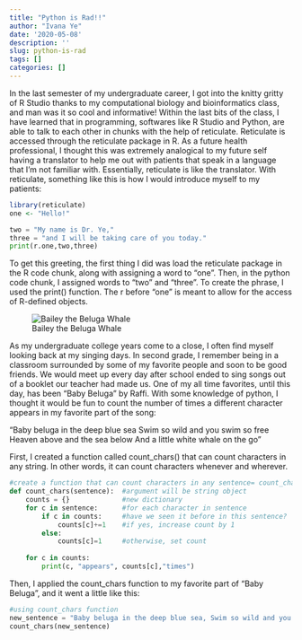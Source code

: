 ```yaml
---
title: "Python is Rad!!"
author: "Ivana Ye"
date: '2020-05-08'
description: ''
slug: python-is-rad
tags: []
categories: []
---
```


In the last semester of my undergraduate career, I got into the knitty gritty of R Studio thanks to my computational biology and bioinformatics class, and man was it so cool and informative! Within the last bits of the class, I have learned that in programming, softwares like R Studio and Python, are able to talk to each other in chunks with the help of reticulate. Reticulate is accessed through the reticulate package in R. As a future health professional, I thought this was extremely analogical to my future self having a translator to help me out with patients that speak in a language that I'm not familiar with. Essentially, reticulate is like the translator. With reticulate, something like this is how I would introduce myself to my patients: 

```r
library(reticulate)
one <- "Hello!"
```

```python
two = "My name is Dr. Ye,"
three = "and I will be taking care of you today."
print(r.one,two,three)
```
To get this greeting, the first thing I did was load the reticulate package in the R code chunk, along with assigning a word to "one". Then, in the python code chunk, I assigned words to "two" and "three". To create the phrase, I used the print() function. The r before "one" is meant to allow for the access of R-defined objects.


![Bailey the Beluga Whale](/blog/2020-05-08-python-is-rad_files/belugawhale.png)

As my undergraduate college years come to a close, I often find myself looking back at my singing days. In second grade, I remember being in a classroom surrounded by some of my favorite people and soon to be good friends. We would meet up every day after school ended to sing songs out of a booklet our teacher had made us. One of my all time favorites, until this day, has been "Baby Beluga" by Raffi. With some knowledge of python, I thought it would be fun to count the number of times a different character appears in my favorite part of the song:

"Baby beluga in the deep blue sea
Swim so wild and you swim so free
Heaven above and the sea below
And a little white whale on the go"

First, I created a function called count_chars() that can count characters in any string. In other words, it can count characters whenever and wherever.
```python
#create a function that can count characters in any sentence= count_chars
def count_chars(sentence):  #argument will be string object
    counts = {}             #new dictionary
    for c in sentence:      #for each character in sentence
        if c in counts:     #have we seen it before in this sentence?
            counts[c]+=1    #if yes, increase count by 1
        else:
            counts[c]=1     #otherwise, set count
            
    for c in counts:
        print(c, "appears", counts[c],"times")
```

Then, I applied the count_chars function to my favorite part of "Baby Beluga", and it went a little like this: 
```python
#using count_chars function
new_sentence = "Baby beluga in the deep blue sea, Swim so wild and you swim so free, Heaven above and the sea below, And a little white whale on the go."
count_chars(new_sentence)
```
  
